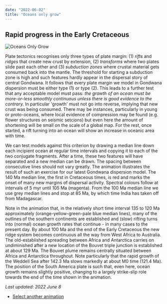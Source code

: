 ```yaml
---
date: "2022-06-02"
title: "Oceans only grow"
---
```


## Rapid progress in the Early Cretaceous

![Oceans Only Grow](http://www.reeves.nl/upload/OnlyGrow150-85-gifmaker-50.gif)

Plate tectonics recognises only three types of plate margin: (1) *rifts* and *ridges* that create new crust by extension, (2) *transforms* where two plates slide past
each other and (3) *subduction zones* where crustal material gets consumed back into the mantle.  The threshold for starting a subduction zone is high and such
features hardly appear in the dispersal story of central Gondwana. It follows that every plate margin we model in Gondwana dispersion must be either type (1) or type
(2). This leads to a further test that any acceptable model must pass: *the growth of an ocean must be more-or-less smoothly continuous unless there is good evidence
to the contrary.* In particular 'growth' must not go into reverse, implying that new crust was being consumed.  There may be instances, particularly in young or 
proto-oceans, where local evidence of compression may be found (e.g. flower structures on seismic setcions) but even here the amount of shortening will be small on the 
scale of a global map. For the rest, once started, a rift turning into an ocean will show an increase in oceanic area with time. 

We can test models against this criterion by drawing a median line down each incipient ocean at regular time intervals and copying it to each of the two conjugate
fragments. After a time, these two features will have separated and a new median can be drawn. The spacing between consecutive lines should not vary greatly. The
animation illustrates the result of such an exercise for our latest Gondwana dispersion model. The 140 Ma median line, the first in Cretaceous times, is red and marks
the onset of many new margins of dispersal activity. Spectral colours follow at intervals of 5 myr until 105 Ma (magenta). From the 100 Ma median line we use grey
median lines and stop at 85 Ma, by which time India has taken off from Madagascar. 

Note in the animation that, in the relatively short time interval 135 to 120 Ma approximately (orange-yellow-green-pale blue median lines), many of the outlines of the
southern continents are established and (slow) rifting turns into (normal) ocean growth rates that continue - in many cases to the present day. By about 100 Ma and the
end of the Early Cretaceous the new ridge system becomes continuous all the way from West Africa to Australia.  The old-established spreading between Africa and
Antarctica carries on undiminished after a new location of the Bouvet triple junction is established at about 129 Ma.  The Bouvet plume remains centrally situated
between Africa and Antarctica throughout. Note particularly that the rapid growth of the Weddell Sea after 142.3 Ma slows markedly at about M0 time (121.4 Ma).  The
position of the South America plate is such that, even here, ocean growth remains slightly positive, changing to a largely strike-slip role towards the end of the time
shown in the animation.
 
 *Last updated: 2022 June 8*
 
 
 * [Select another animation](../animations)

